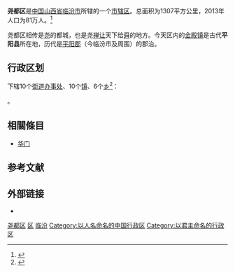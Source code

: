 {{Infobox China County
|Belong = [[山西省|山西省]][[临汾市|临汾市]]
}}

'''尧都区'''是[[中国|中国]][[山西省|山西省]][[临汾市|临汾市]]所辖的一个[[市辖区|市辖区]]。总面积为1307平方公里，2013年人口为81万人。<ref>{{cite web |title=尧都区概况地图 |url=http://www.xzqh.org/html/show/sx/3724.html |website=行政区划网 |accessdate=2020-05-16 |archive-date=2020-07-31 |archive-url=https://web.archive.org/web/20200731000149/http://xzqh.org/html/show/sx/3724.html |dead-url=no }}</ref>

尧都区相传是[[尧|尧]]的都城，也是尧[[禅让|禅让]]天下给[[舜|舜]]的地方。今天区内的[[金殿镇|金殿镇]]是古代'''平阳县'''所在地，历代是[[平阳郡|平阳郡]]（今临汾市及周围）的郡治。

== 行政区划 ==
{{PAGENAMEBASE}}下辖10个[[街道办事处|街道办事处]]、10个[[行政建制镇|镇]]、6个[[乡_(中华人民共和国)|乡]]<ref>{{PRC admin/ref sgc|14/10/02}}</ref>：

{{PRC admin/children|14/10/02}}。

==相關條目==
*[[华门|华门]]

== 参考文献 ==
{{reflist}}

== 外部链接 ==
* {{Official website|http://www.yaodu.gov.cn/|name=临汾市尧都区人民政府门户网站}}

{{shanxi-stub}}
{{临汾市尧都区行政区划}}
{{临汾市行政区划}}
{{山西行政区划}}
{{以人名命名的中华人民共和国县级以上行政区}}

[[Category:尧都区|]]
[[Category:临汾区县市|区]]
[[Category:山西市辖区|临汾]]
[[Category:以人名命名的中国行政区|Category:以人名命名的中国行政区]]
[[Category:以君主命名的行政区|Category:以君主命名的行政区]]